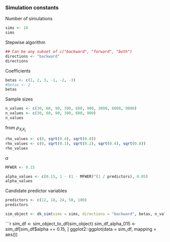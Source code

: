 ### Simulation constants

Number of simulations
```r
sims <- 10
sims
```

Stepwise algorithm
```r
## Can be any subset of c("backward", "forward", "both")
directions <- "backward"
directions
```

Coefficients
```r
betas <- c(1, 2, 3, -1, -2, -3)
#betas <- 2
betas

```

Sample sizes

```r
n_values <- c(30, 60, 90, 300, 600, 900, 3000, 6000, 9000)
n_values <- c(30, 60, 90, 300, 600, 900)
n_values

```

from $\rho_{X_{i}X_{j}}$

```r
rho_values <- c(0, sqrt(0.4), sqrt(0.8))
rho_values <- c(0, sqrt(0.1), sqrt(0.2), sqrt(0.4), sqrt(0.8))
rho_values

```
$\alpha$
```r
MFWER <- 0.15

alpha_values <- c(0.15, 1 - (1 - MFWER)^(1 / predictors), 0.05)
alpha_values

```

Candidate predictor variables
```r
predictors <- c(12, 18, 24, 50, 100)
predictors

```
```r
sim_object <- dk_sim(sims = sims, directions = "backward", betas, n_values, rho_values, alpha_values, predictors, rnorm, 0, 0.2)

```

```r
sim_df <- sim_object_to_df(sim_object)
sim_df_alpha_015 <- sim_df[sim_df$alpha == 0.15, ]
ggplot2::ggplot(data = sim_df, mapping = aes())